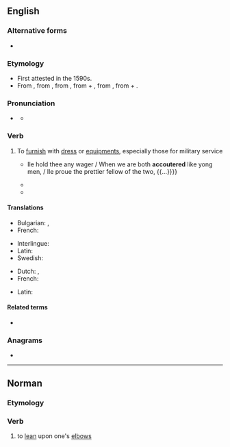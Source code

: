 ==English==

===Alternative forms===
* {{alter|en|accoutre||Commonwealth}}

===Etymology===
* First attested in the 1590s.
* From {{bor|en|fr|accoutrer}}, from {{der|en|fro|acoustrer}}, from {{der|en|VL.|acconsūtūrāre||to equip with clothes}}, from {{der|en|la|ad|t=to}} + {{m|la|consūtūra|t=sewing, clothes}}, from {{der|en|la|cōnsuō||to sew together}}, from {{der|en|la|con-|t=together}} + {{m|la|suō|t=to sew}}.

===Pronunciation===
* {{a|US}} {{IPA|en|/əˈku tɚ/}}
** {{audio|en|LL-Q1860 (eng)-Vealhurl-accouter.wav|Audio (UK)}}

===Verb===
{{en-verb}}

# {{lb|en|transitive}} To [[furnish]] with [[dress]] or [[equipment]]s, especially those for military service
#: {{syn|en|equip|attire|array|Thesaurus:clothe}}
#* {{RQ:Shakespeare Merchant of Venice|act=III|scene=iv|page=177|column=1|passage={{...}} Ile hold thee any wager / When we are both '''accoutered''' like yong men, / Ile proue the prettier fellow of the two, {{...}}}}
#* {{quote-book|en|year=1693|editor=Walter Scott|authorlink=John Dryden|author=John Dryden|chapter=The Third Satire of Perseus|page=235|year_published=1808|title=The works of John Dryden|volume=13|pageurl=https://archive.org/details/worksofjohndryde13dryduoft/page/235/mode/1up|passage=For this, in rags '''accoutered''', are they seen, / And made the may-game of the public spleen?}}
#* {{quote-book|en|authorlink=William Wordsworth|author=William Wordsworth|title={{w|The Excursion}}|year=1814|chapter=[[s:en:The Excursion/Book 2|The Solitary]]|passage=Both while he trod the earth in humblest guise / '''Accoutred''' with his burthen and his staff;}}

====Translations====
{{trans-top|to furnish with dress or equipments, especially those for military service; to equip; to attire; to array}}
* Bulgarian: {{t+|bg|обличам}}, {{t+|bg|екипирам}}
* French: {{t+|fr|accoutrer}}
{{trans-mid}}
* Interlingue: {{t|ie|equipar}}
* Latin: {{t|la|accustor}}
* Swedish: {{t+|sv|utrusta}}
{{trans-bottom}}

{{checktrans-top}}
* Dutch: {{t+|nl|voorzien}}, {{t+|nl|uitdossen}}
* French: {{t+|fr|accoutrer}}
{{trans-mid}}
* Latin: {{t|la|accustor}}
{{trans-bottom}}

====Related terms====
* {{l|en|accouterment}}

===Anagrams===
* {{anagrams|en|a=acceortu|accoutre|cocurate}}

----

==Norman==

===Etymology===
{{rfe|nrf}}

===Verb===
{{nrf-verb}}

# {{lb|nrf|Jersey|reflexive|s'accouter}} to [[lean]] upon one's [[elbow]]s